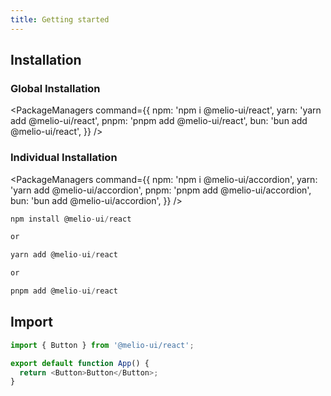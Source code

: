 ```yaml
---
title: Getting started
---
```


## Installation

### Global Installation

<PackageManagers
  command={{
    npm: 'npm i @melio-ui/react',
    yarn: 'yarn add @melio-ui/react',
    pnpm: 'pnpm add @melio-ui/react',
    bun: 'bun add @melio-ui/react',
  }}
/>

### Individual Installation

<PackageManagers
  command={{
    npm: 'npm i @melio-ui/accordion',
    yarn: 'yarn add @melio-ui/accordion',
    pnpm: 'pnpm add @melio-ui/accordion',
    bun: 'bun add @melio-ui/accordion',
  }}
/>

```js
npm install @melio-ui/react

or

yarn add @melio-ui/react

or

pnpm add @melio-ui/react
```

## Import

```js
import { Button } from '@melio-ui/react';

export default function App() {
  return <Button>Button</Button>;
}
```
